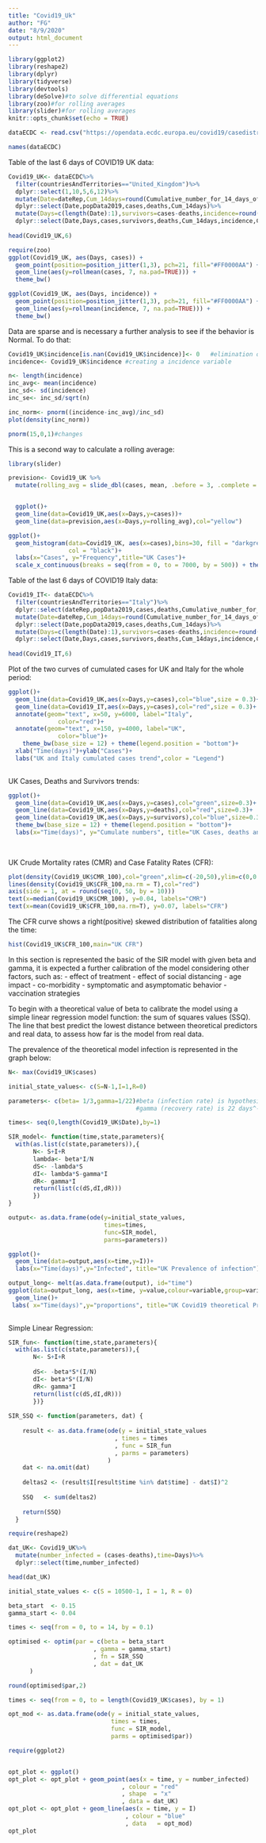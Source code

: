 ```yaml
---
title: "Covid19_Uk"
author: "FG"
date: "8/9/2020"
output: html_document
---
```

```r
library(ggplot2)
library(reshape2)
library(dplyr)
library(tidyverse)
library(devtools)
library(deSolve)#to solve differential equations
library(zoo)#for rolling averages
library(slider)#for rolling averages
knitr::opts_chunk$set(echo = TRUE)
```

```r
dataECDC <- read.csv("https://opendata.ecdc.europa.eu/covid19/casedistribution/csv", na.strings = "", fileEncoding = "UTF-8-BOM")

```

```r
names(dataECDC)
```


Table of the last 6 days of COVID19 UK data:

```r

Covid19_UK<- dataECDC%>%
  filter(countriesAndTerritories=="United_Kingdom")%>%
  dplyr::select(1,10,5,6,12)%>%
  mutate(Date=dateRep,Cum_14days=round(Cumulative_number_for_14_days_of_COVID.19_cases_per_100000,3))%>%
  dplyr::select(Date,popData2019,cases,deaths,Cum_14days)%>%
  mutate(Days=c(length(Date):1),survivors=cases-deaths,incidence=round((cases-deaths)/cases,2),CMR_100=round((deaths/popData2019)*100*100000,2),CFR_100=round((deaths/cases)*100,2))%>%
  dplyr::select(Date,Days,cases,survivors,deaths,Cum_14days,incidence,CFR_100,CMR_100)
 
head(Covid19_UK,6)
```
```r
require(zoo)
ggplot(Covid19_UK, aes(Days, cases)) + 
  geom_point(position=position_jitter(1,3), pch=21, fill="#FF0000AA") +
  geom_line(aes(y=rollmean(cases, 7, na.pad=TRUE))) +
  theme_bw()
```


```r


ggplot(Covid19_UK, aes(Days, incidence)) + 
  geom_point(position=position_jitter(1,3), pch=21, fill="#FF0000AA") +
  geom_line(aes(y=rollmean(incidence, 7, na.pad=TRUE))) +
  theme_bw()

```

Data are sparse and is necessary a further analysis to see if the behavior is 
Normal. To do that:

```r
       
Covid19_UK$incidence[is.nan(Covid19_UK$incidence)]<- 0   #elimination of NaN values
incidence<- Covid19_UK$incidence #creating a incidence variable

n<- length(incidence)
inc_avg<- mean(incidence)
inc_sd<- sd(incidence)
inc_se<- inc_sd/sqrt(n) 

inc_norm<- pnorm((incidence-inc_avg)/inc_sd)
plot(density(inc_norm))


```

```r
pnorm(15,0,1)#changes
```


This is a second way to calculate a rolling average:

```r
library(slider)

prevision<- Covid19_UK %>% 
  mutate(rolling_avg = slide_dbl(cases, mean, .before = 3, .complete = F))


  ggplot()+
  geom_line(data=Covid19_UK,aes(x=Days,y=cases))+
  geom_line(data=prevision,aes(x=Days,y=rolling_avg),col="yellow")
```


```r

ggplot()+
  geom_histogram(data=Covid19_UK, aes(x=cases),bins=30, fill = "darkgreen", 
                 col = "black")+
  labs(x="Cases", y="Frequency",title="UK Cases")+
  scale_x_continuous(breaks = seq(from = 0, to = 7000, by = 500)) + theme_bw()

```

Table of the last 6 days of COVID19 Italy data:


```r
Covid19_IT<- dataECDC%>%
  filter(countriesAndTerritories=="Italy")%>%
  dplyr::select(dateRep,popData2019,cases,deaths,Cumulative_number_for_14_days_of_COVID.19_cases_per_100000)%>%
  mutate(Date=dateRep,Cum_14days=round(Cumulative_number_for_14_days_of_COVID.19_cases_per_100000,0))%>%
  dplyr::select(Date,popData2019,cases,deaths,Cum_14days)%>%
  mutate(Days=c(length(Date):1),survivors=cases-deaths,incidence=round((cases-deaths)/cases,2),CMR_100=round((deaths/popData2019)*100*100000,2),CFR_100=round((deaths/cases)*100,2))%>%
  dplyr::select(Date,Days,cases,survivors,deaths,Cum_14days,incidence,CFR_100,CMR_100)
 
head(Covid19_IT,6)
```
Plot of the two curves of cumulated cases for UK and Italy for the whole period:

```r
ggplot()+
  geom_line(data=Covid19_UK,aes(x=Days,y=cases),col="blue",size = 0.3)+
  geom_line(data=Covid19_IT,aes(x=Days,y=cases),col="red",size = 0.3)+
  annotate(geom="text", x=50, y=6000, label="Italy",
              color="red")+
  annotate(geom="text", x=150, y=4000, label="UK",
              color="blue")+
    theme_bw(base_size = 12) + theme(legend.position = "bottom")+
  xlab("Time(days)")+ylab("Cases")+
  labs("UK and Italy cumulated cases trend",color = "Legend")
  
```

UK Cases, Deaths and Survivors trends: 

```r

ggplot()+
  geom_line(data=Covid19_UK,aes(x=Days,y=cases),col="green",size=0.3)+
  geom_line(data=Covid19_UK,aes(x=Days,y=deaths),col="red",size=0.3)+
  geom_line(data=Covid19_UK,aes(x=Days,y=survivors),col="blue",size=0.3)+
  theme_bw(base_size = 12) + theme(legend.position = "bottom")+
  labs(x="Time(days)", y="Cumulate numbers", title="UK Cases, deaths and CFR trends")
 
 
```


UK Crude Mortality rates (CMR) and Case Fatality Rates (CFR):

```r

plot(density(Covid19_UK$CMR_100),col="green",xlim=c(-20,50),ylim=c(0,0.1),main="UK CMR and CFR")
lines(density(Covid19_UK$CFR_100,na.rm = T),col="red")
axis(side = 1, at = round(seq(0, 50, by = 10)))
text(x=median(Covid19_UK$CMR_100), y=0.04, labels="CMR")
text(x=mean(Covid19_UK$CFR_100,na.rm=T), y=0.07, labels="CFR")
```


The CFR curve shows a right(positive) skewed distribution of fatalities along the time:


```r
hist(Covid19_UK$CFR_100,main="UK CFR")
```


In this section is represented the basic of the SIR model with given beta and gamma,
it is expected a further calibration of the model considering other factors, such as:
- effect of treatment
- effect of social distancing
- age impact
- co-morbidity
- symptomatic and asymptomatic behavior
- vaccination strategies

To begin with a theoretical value of beta to calibrate the model using a simple linear
regression model function: the sum of squares values (SSQ). The line that best predict the lowest 
distance between theoretical predictors and real data, to assess how far is the model from real data.


The prevalence of the theoretical model infection is represented in the graph below:

```r
N<- max(Covid19_UK$cases)

initial_state_values<- c(S=N-1,I=1,R=0)

parameters<- c(beta= 1/3,gamma=1/22)#beta (infection rate) is hypothesized to be 3 days^-1, 
                                    #gamma (recovery rate) is 22 days^-1

times<- seq(0,length(Covid19_UK$Date),by=1)

SIR_model<- function(time,state,parameters){
  with(as.list(c(state,parameters)),{
       N<- S+I+R
       lambda<- beta*I/N
       dS<- -lambda*S
       dI<- lambda*S-gamma*I
       dR<- gamma*I
       return(list(c(dS,dI,dR)))
       })
}

output<- as.data.frame(ode(y=initial_state_values,
                           times=times,
                           func=SIR_model,
                           parms=parameters))

ggplot()+
  geom_line(data=output,aes(x=time,y=I))+
  labs(x="Time(days)",y="Infected", title="UK Prevalence of infection")

```





```r
output_long<- melt(as.data.frame(output), id="time")
ggplot(data=output_long, aes(x=time, y=value,colour=variable,group=variable))+
  geom_line()+
 labs( x="Time(days)",y="proportions", title="UK Covid19 theoretical Prevalence proportion: basic SIR model")
  
```

Simple Linear Regression:

```r

SIR_fun<- function(time,state,parameters){
  with(as.list(c(state,parameters)),{
       N<- S+I+R
      
       dS<- -beta*S*(I/N)
       dI<- beta*S*(I/N)
       dR<- gamma*I
       return(list(c(dS,dI,dR)))
       })}
  
SIR_SSQ <- function(parameters, dat) {  
            
    result <- as.data.frame(ode(y = initial_state_values  
                              , times = times            
                              , func = SIR_fun           
                              , parms = parameters)      
                            )
    dat <- na.omit(dat)  
    
    deltas2 <- (result$I[result$time %in% dat$time] - dat$I)^2 
    
    SSQ   <- sum(deltas2)
    
    return(SSQ)
  }

```




```r
require(reshape2)

dat_UK<- Covid19_UK%>%
  mutate(number_infected = (cases-deaths),time=Days)%>%
  dplyr::select(time,number_infected)

head(dat_UK)
```


```r
initial_state_values <- c(S = 10500-1, I = 1, R = 0)

beta_start  <- 0.15
gamma_start <- 0.04

times <- seq(from = 0, to = 14, by = 0.1) 

optimised <- optim(par = c(beta = beta_start
                        , gamma = gamma_start)     
                        , fn = SIR_SSQ
                        , dat = dat_UK  
      )

```

```r
round(optimised$par,2)
```


```r
times <- seq(from = 0, to = length(Covid19_UK$cases), by = 1) 

opt_mod <- as.data.frame(ode(y = initial_state_values,
                             times = times,
                             func = SIR_model,
                             parms = optimised$par))

```

```r
require(ggplot2)


opt_plot <- ggplot()
opt_plot <- opt_plot + geom_point(aes(x = time, y = number_infected)
                                , colour = "red"
                                , shape  = "x" 
                                , data = dat_UK)
opt_plot <- opt_plot + geom_line(aes(x = time, y = I)
                                 , colour = "blue"
                                 , data   = opt_mod)
opt_plot
```







